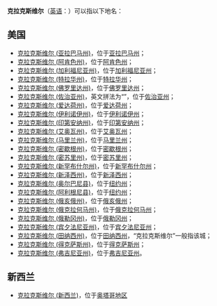 '''克拉克斯维尔'''（[[英语|英语]]：'''{{lang|en|Clarksville}}'''）可以指以下地名：
==美国==
*[[克拉克斯维尔_(亚拉巴马州)|克拉克斯维尔 (亚拉巴马州)]]，位于[[亚拉巴马州|亚拉巴马州]]；
*[[克拉克斯维尔_(阿肯色州)|克拉克斯维尔 (阿肯色州)]]，位于[[阿肯色州|阿肯色州]]；
*[[克拉克斯维尔_(加利福尼亚州)|克拉克斯维尔 (加利福尼亚州)]]，位于[[加利福尼亚州|加利福尼亚州]]；
*[[克拉克斯维尔_(特拉华州)|克拉克斯维尔 (特拉华州)]]，位于[[特拉华州|特拉华州]]；
*[[克拉克斯维尔_(佛罗里达州)|克拉克斯维尔 (佛罗里达州)]]，位于[[佛罗里达州|佛罗里达州]]；
*[[克拉克斯维尔_(佐治亚州)|克拉克斯维尔 (佐治亚州)]]，英文拼法为“{{lang|en|Clarkesville}}”，位于[[佐治亚州|佐治亚州]]；
*[[克拉克斯维尔_(爱达荷州)|克拉克斯维尔 (爱达荷州)]]，位于[[爱达荷州|爱达荷州]]；
*[[克拉克斯维尔_(伊利诺伊州)|克拉克斯维尔 (伊利诺伊州)]]，位于[[伊利诺伊州|伊利诺伊州]]；
*[[克拉克斯维尔_(印第安纳州)|克拉克斯维尔 (印第安纳州)]]，位于[[印第安纳州|印第安纳州]]；
*[[克拉克斯维尔_(艾奥瓦州)|克拉克斯维尔 (艾奥瓦州)]]，位于[[艾奥瓦州|艾奥瓦州]]；
*[[克拉克斯维尔_(马里兰州)|克拉克斯维尔 (马里兰州)]]，位于[[马里兰州|马里兰州]]；
*[[克拉克斯维尔_(密歇根州)|克拉克斯维尔 (密歇根州)]]，位于[[密歇根州|密歇根州]]；
*[[克拉克斯维尔_(密苏里州)|克拉克斯维尔 (密苏里州)]]，位于[[密苏里州|密苏里州]]；
*[[克拉克斯维尔_(新罕布什尔州)|克拉克斯维尔 (新罕布什尔州)]]，位于[[新罕布什尔州|新罕布什尔州]]；
*[[克拉克斯维尔_(新泽西州)|克拉克斯维尔 (新泽西州)]]，位于[[新泽西州|新泽西州]]；
*[[克拉克斯维尔_(奥尔巴尼县)|克拉克斯维尔 (奥尔巴尼县)]]，位于[[纽约州|纽约州]]；
*[[克拉克斯维尔_(阿利根尼县)|克拉克斯维尔 (阿利根尼县)]]，位于[[纽约州|纽约州]]；
*[[克拉克斯维尔_(俄亥俄州)|克拉克斯维尔 (俄亥俄州)]]，位于[[俄亥俄州|俄亥俄州]]；
*[[克拉克斯维尔_(俄克拉何马州)|克拉克斯维尔 (俄克拉何马州)]]，位于[[俄克拉何马州|俄克拉何马州]]；
*[[克拉克斯维尔_(俄勒冈州)|克拉克斯维尔 (俄勒冈州)]]，位于[[俄勒冈州|俄勒冈州]]；
*[[克拉克斯维尔_(宾夕法尼亚州)|克拉克斯维尔 (宾夕法尼亚州)]]，位于[[宾夕法尼亚州|宾夕法尼亚州]]；
*[[克拉克斯维尔_(田纳西州)|克拉克斯维尔 (田纳西州)]]，位于[[田纳西州|田纳西州]]，“克拉克斯维尔”一般指该城；
*[[克拉克斯维尔_(得克萨斯州)|克拉克斯维尔 (得克萨斯州)]]，位于[[得克萨斯州|得克萨斯州]]；
*[[克拉克斯维尔_(弗吉尼亚州)|克拉克斯维尔 (弗吉尼亚州)]]，位于[[弗吉尼亚州|弗吉尼亚州]]。

==新西兰==
*[[克拉克斯维尔_(新西兰)|克拉克斯维尔 (新西兰)]]，位于[[奥塔哥地区|奥塔哥地区]]

{{disambig|cat=六字地名消歧义|Clarksville}}